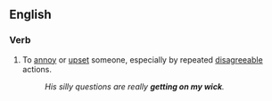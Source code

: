==English==

===Verb===
{{head|en|verb|head=[[get]] [[on]] [[someone]][['s]] [[wick]]}}

# {{lb|en|UK|colloquial}} To [[annoy]] or [[upset]] someone, especially by repeated [[disagreeable]] actions.
#: ''His silly questions are really '''getting on my wick'''.''